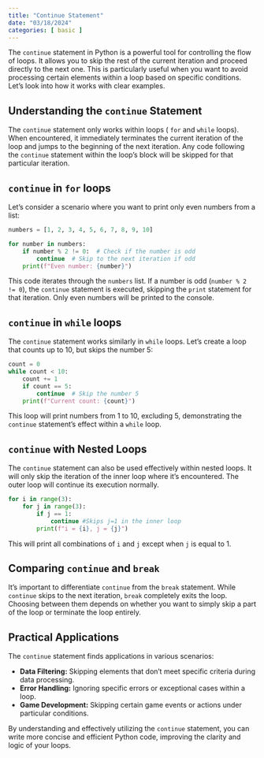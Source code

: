 ```yaml
---
title: "Continue Statement"
date: "03/18/2024"
categories: [ basic ]
---
```



The `continue` statement in Python is a powerful tool for controlling the flow of loops.  It allows you to skip the rest of the current iteration and proceed directly to the next one. This is particularly useful when you want to avoid processing certain elements within a loop based on specific conditions.  Let's look into how it works with clear examples.

## Understanding the `continue` Statement

The `continue` statement only works within loops ( `for` and `while` loops). When encountered, it immediately terminates the current iteration of the loop and jumps to the beginning of the next iteration.  Any code following the `continue` statement within the loop's block will be skipped for that particular iteration.

##  `continue` in `for` loops

Let's consider a scenario where you want to print only even numbers from a list:

```python
numbers = [1, 2, 3, 4, 5, 6, 7, 8, 9, 10]

for number in numbers:
    if number % 2 != 0:  # Check if the number is odd
        continue  # Skip to the next iteration if odd
    print(f"Even number: {number}")
```

This code iterates through the `numbers` list. If a number is odd (`number % 2 != 0`), the `continue` statement is executed, skipping the `print` statement for that iteration.  Only even numbers will be printed to the console.

## `continue` in `while` loops

The `continue` statement works similarly in `while` loops.  Let's create a loop that counts up to 10, but skips the number 5:

```python
count = 0
while count < 10:
    count += 1
    if count == 5:
        continue  # Skip the number 5
    print(f"Current count: {count}")
```

This loop will print numbers from 1 to 10, excluding 5, demonstrating the `continue` statement's effect within a `while` loop.


##  `continue` with Nested Loops

The `continue` statement can also be used effectively within nested loops.  It will only skip the iteration of the inner loop where it's encountered.  The outer loop will continue its execution normally.

```python
for i in range(3):
    for j in range(3):
        if j == 1:
            continue #Skips j=1 in the inner loop
        print(f"i = {i}, j = {j}")
```

This will print all combinations of `i` and `j` except when `j` is equal to 1.



##  Comparing `continue` and `break`

It's important to differentiate `continue` from the `break` statement. While `continue` skips to the next iteration, `break` completely exits the loop.  Choosing between them depends on whether you want to simply skip a part of the loop or terminate the loop entirely.


## Practical Applications

The `continue` statement finds applications in various scenarios:

* **Data Filtering:**  Skipping elements that don't meet specific criteria during data processing.
* **Error Handling:**  Ignoring specific errors or exceptional cases within a loop.
* **Game Development:**  Skipping certain game events or actions under particular conditions.


By understanding and effectively utilizing the `continue` statement, you can write more concise and efficient Python code, improving the clarity and logic of your loops.

